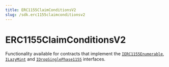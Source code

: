 ---
title: ERC1155ClaimConditionsV2
slug: /sdk.erc1155claimconditionsv2
---

# ERC1155ClaimConditionsV2

Functionality available for contracts that implement the
[`IERC1155Enumerable`](/contracts/IERC1155Enumerable),
[`ILazyMint`](/contracts/ILazyMint) and
[`IDropSinglePhase1155`](/contracts/IDropSinglePhase1155)
interfaces.
